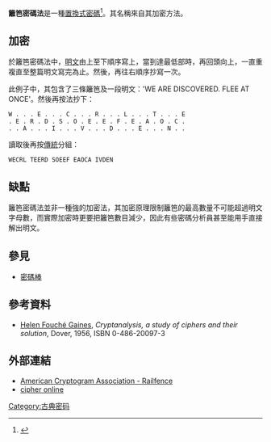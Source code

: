 '''籬笆密碼法'''是一種[[置換式密碼|置換式密碼]]<ref name="CNSDTA">{{zh-hant}}{{cite book|first=王旭正、柯宏叡|last=ICCL-資訊密碼暨建構實驗室|year=2011年|origyear=2004年|title=密碼學與網絡安全|trans_title=理論、實務與應用|publisher=博碩文化|isbn=957-527-690-6}}</ref>{{rp|1-15}}。其名稱來自其加密方法。

== 加密 ==
於籬笆密碼法中，[[明文|明文]]由上至下順序寫上，當到達最低部時，再回頭向上，一直重複直至整篇明文寫完為止。然後，再往右順序抄寫一次。

此例子中，其包含了三條籬笆及一段明文：'WE ARE DISCOVERED. FLEE AT ONCE'。然後再按法抄下：
 W . . . E . . . C . . . R . . . L . . . T . . . E
 . E . R . D . S . O . E . E . F . E . A . O . C .
 . . A . . . I . . . V . . . D . . . E . . . N . .

讀取後再按[[替换式密码#簡易替換密碼|傳統]]分組：

 WECRL TEERD SOEEF EAOCA IVDEN


== 缺點 ==
籬笆密碼法並非一種強的加密法，其加密原理限制籬笆的最高數量不可能超過明文字母數，而實際加密時更要把籬笆數目減少，因此有些密碼分析員甚至能用手直接解出明文。

== 參見 ==
* [[密碼棒|密碼棒]]

== 參考資料 ==
{{reflist}}
* [[Helen_Fouché_Gaines|Helen Fouché Gaines]], ''Cryptanalysis, a study of ciphers and their solution'', Dover, 1956, ISBN 0-486-20097-3

== 外部連結 ==
* [https://web.archive.org/web/20120105152732/http://cryptogram.org/cdb/aca.info/aca.and.you/chapter_09.pdf#RAILFE American Cryptogram Association - Railfence]
*[https://web.archive.org/web/20071104114600/http://www.simonsingh.net/The_Black_Chamber/railfence.html cipher online]

{{Cryptography navbox|classical}}

[[Category:古典密码|Category:古典密码]]